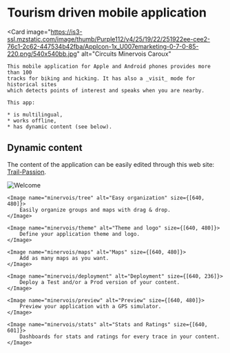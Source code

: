 
# Tourism driven mobile application

<Card 
    image="https://is3-ssl.mzstatic.com/image/thumb/Purple112/v4/25/19/22/251922ee-cee2-76c1-2c62-447534b42fba/AppIcon-1x_U007emarketing-0-7-0-85-220.png/540x540bb.jpg"
    alt="Circuits Minervois Caroux"
>
    This mobile application for Apple and Android phones provides more than 100
    tracks for biking and hicking. It has also a _visit_ mode for historical sites
    which detects points of interest and speaks when you are nearby.

    This app:

    * is multilingual,
    * works offline,
    * has dynamic content (see below).

</Card>

<Flex>
    <GooglePlayLink id="com.trailpassionwebguide.app3" />
    <AppleStoreLink id="circuits-minervois-caroux/id1557437521" />
</Flex>

## Dynamic content

The content of the application can be easily edited through this web site:
[Trail-Passion](https://trail-passion.net/tour).

<Flex>
    <Image name="minervois/welcome" alt="Welcome" size={[640, 480]}/>

    <Image name="minervois/tree" alt="Easy organization" size={[640, 480]}>
        Easily organize groups and maps with drag & drop.
    </Image>

    <Image name="minervois/theme" alt="Theme and logo" size={[640, 480]}>
        Define your application theme and logo.
    </Image>

    <Image name="minervois/maps" alt="Maps" size={[640, 480]}>
        Add as many maps as you want.
    </Image>

    <Image name="minervois/deployment" alt="Deployment" size={[640, 236]}>
        Deploy a Test and/or a Prod version of your content.
    </Image>

    <Image name="minervois/preview" alt="Preview" size={[640, 480]}>
        Preview your application with a GPS simulator.
    </Image>

    <Image name="minervois/stats" alt="Stats and Ratings" size={[640, 601]}>
        Dashboards for stats and ratings for every trace in your content.
    </Image>

</Flex>
